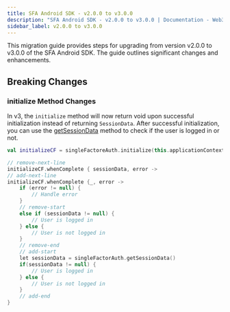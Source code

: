 ```yaml
---
title: SFA Android SDK - v2.0.0 to v3.0.0
description: "SFA Android SDK - v2.0.0 to v3.0.0 | Documentation - Web3Auth"
sidebar_label: v2.0.0 to v3.0.0
---
```


This migration guide provides steps for upgrading from version v2.0.0 to v3.0.0 of the SFA Android
SDK. The guide outlines significant changes and enhancements.

## Breaking Changes

### initialize Method Changes

In v3, the `initialize` method will now return void upon successful initialization instead of
returning `SessionData`. After successful initialization, you can use the
[getSessionData](/docs/sdk/mobile/sfa/android/usage/#get-session-data) method to check if the user
is logged in or not.

```kotlin
val initializeCF = singleFactoreAuth.initialize(this.applicationContext)

// remove-next-line
initializeCF.whenComplete { sessionData, error ->
// add-next-line
initializeCF.whenComplete {_, error ->
    if (error != null) {
        // Handle error
    }
    // remove-start
    else if (sessionData != null) {
        // User is logged in
    } else {
        // User is not logged in
    }
    // remove-end
    // add-start
    let sessionData = singleFactorAuth.getSessionData()
    if(sessionData != null) {
        // User is logged in
    } else {
        // User is not logged in
    }
    // add-end
}
```
